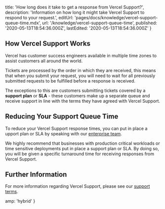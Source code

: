 
  title: 'How long does it take to get a response from Vercel Support?',
  description:
    'Information on how long it might take Vercel Support to respond to your request.',
  editUrl: 'pages/docs/knowledge/vercel-support-queue-time.mdx',
  url: '/knowledge/vercel-support-queue-time',
  published: '2020-05-13T18:54:36.000Z',
  lastEdited: '2020-05-13T18:54:36.000Z'
}

## How Vercel Support Works

Vercel has customer success engineers available in multiple time zones to assist customers all around the world.

Tickets are processed by the order in which they are received, this means that when you submit your request, you will need to wait for all previously submitted requests to be fulfilled before a response is received.

The exceptions to this are customers submitting tickets covered by a **support plan** or **SLA** - these customers make up a separate queue and receive support in line with the terms they have agreed with Vercel Support.

## Reducing Your Support Queue Time

To reduce your Vercel Support response times, you can put in place a upport plan or SLA by speaking with our [enterprise team](https://vercel.com/contact/sales).

We highly recommend that businesses with production critical workloads or time sensitive deployments put in place a support plan or SLA. By doing so, you will be given a specific turnaround time for receiving responses from Vercel Support.

## Further Information

For more information regarding Vercel Support, please see our [support terms](/legal/support-terms).


  amp: 'hybrid'
}
